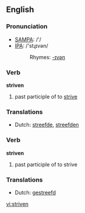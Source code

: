 ==English==

===Pronunciation===
*[[w:SAMPA|SAMPA]]: /'/
*[[w:IPA|IPA]]: /'stɻɪvən/
*:Rhymes: [[Rhymes:English:-ɪvən|-ɪvən]]

===Verb===
'''striven'''

# past participle of to [[strive]]

===Translations===
*Dutch: [[streefde]], [[streefden]]

===Verb===
'''striven'''

# past participle of to strive

===Translations===
*Dutch: [[gestreefd]]

[[vi:striven]]